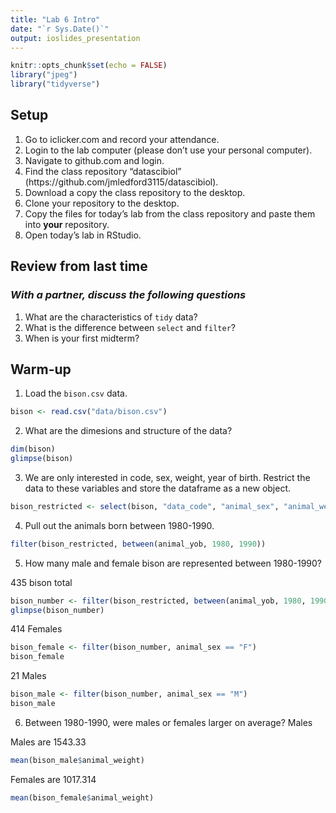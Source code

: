 ```yaml
---
title: "Lab 6 Intro"
date: "`r Sys.Date()`"
output: ioslides_presentation
---
```


```r
knitr::opts_chunk$set(echo = FALSE)
library("jpeg")
library("tidyverse")
```

## Setup
1. Go to iclicker.com and record your attendance.
2. Login to the lab computer (please don't use your personal computer).  
3. Navigate to github.com and login.  
4. Find the class repository "datascibiol" (https://github.com/jmledford3115/datascibiol).  
5. Download a copy the class repository to the desktop.  
6. Clone your repository to the desktop.  
7. Copy the files for today's lab from the class repository and paste them into **your** repository.  
8. Open today's lab in RStudio.  

## Review from last time
### *With a partner, discuss the following questions*
1. What are the characteristics of `tidy` data?  
2. What is the difference between `select` and `filter`?  
3. When is your first midterm?  

## Warm-up
1. Load the `bison.csv` data.

```r
bison <- read.csv("data/bison.csv")
```

2. What are the dimesions and structure of the data?
```r
dim(bison)
glimpse(bison)
```

3. We are only interested in code, sex, weight, year of birth. Restrict the data to these variables and store the dataframe as a new object.
```r
bison_restricted <- select(bison, "data_code", "animal_sex", "animal_weight", "animal_yob")
```

4. Pull out the animals born between 1980-1990.
```r
filter(bison_restricted, between(animal_yob, 1980, 1990))
```

5. How many male and female bison are represented between 1980-1990?

435 bison total
```r
bison_number <- filter(bison_restricted, between(animal_yob, 1980, 1990))
glimpse(bison_number)
```

414 Females
```r
bison_female <- filter(bison_number, animal_sex == "F")
bison_female
```

21 Males
```r
bison_male <- filter(bison_number, animal_sex == "M")
bison_male
```

6. Between 1980-1990, were males or females larger on average?
Males

Males are 1543.33
```r
mean(bison_male$animal_weight)
```

Females are 1017.314
```r
mean(bison_female$animal_weight)
```

